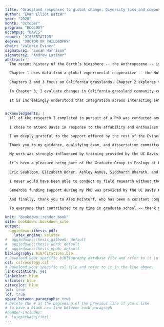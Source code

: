 ```yaml
---
title: "Grassland responses to global change: Diversity loss and compositional shifts across sites and scales"
author: "Evan Elliot Batzer"
year: "2020"
month: "October"
program: "ECOLOGY"
uccampus: "DAVIS"
report: "DISSERTATION"
degree: "DOCTOR OF PHILOSOPHY"
chair: "Valerie Eviner"
signature1: "Susan Harrison"
signature2: "Andrew Latimer"
abstract: |
  The recent history of the Earth’s biosphere -- the Anthropocene -- is characterized by human activity. Increasingly, industrialization, land use change, fossil fuel combustion, and other drivers have altered key biological processes that govern the composition and function of natural communities. Among the two most impactful stressors are increased concentrations of limiting soil nutrients and shifting patterns of temperature and precipitation through climate change. Grasslands, like many plant ecosystems, are highly sensitive to these changes. Their widespread distribution and importance to both conservation and human enterprise underscores the need to understand how these global changes operate in grassland systems. However, climate change and nutrient deposition are known to produce complex effects on plant community structure; to effectively predict vegetation change, studies must integrate across multiple stressors, mechanisms, and scales of interest. This dissertation contributes to a deeper understanding of these complexities through a synthesis of large-scale experimentation and novel statistical methodology. 

  Chapter 1 uses data from a global experimental cooperative -- the Nutrient Network -- to test contrasting hypotheses about compositional change driven by soil nutrient enrichment. While traditional perspectives on resource competition suggest that nutrient enrichment controls plant species abundances through increasing limitation by light, experimental evidence indicates that other mechanisms related to trade-offs in the use of specific soil resources may also be an important driver. Across 49 experimental sites, there was strong support for a “neutral” model, where plants respond similarly to the increased availability of soil nitrogen, phosphorous, or potassium. However, I also find that responses to treatments were more varied in sites characterized by higher average productivity and pre-treatment light limitation. Together, these findings indicate that grassland responses to fertilization tend to be driven by a trade-off between belowground and aboveground resource use, yet the predictability of these effects will depend on the inherent productivity and community structure of a given site.  
  
  Chapters 2 and 3 focus on California grasslands. Chapter 2 explores the effects of nitrogen enrichment on plant community diversity at multiple scales of organization, highlighting how shifts in community structure and distribution shape observed diversity loss at different sampling areas. Most nutrient addition studies have utilized small-scale plots (1m^2^), though it has been shown that the area sampled can have significant impacts on the direction or magnitude of observed results. While a few studies have demonstrated scale-dependence in effects on species richness, I expand upon these findings by relating effects across scales to impacts on total community richness, community evenness, and spatial organization of vegetation. I find that nitrogen enrichment rarely produces large-scale species extirpation, but effects on evenness are nearly constant across sampling areas. While large-scale coexistence processes may facilitate species persistence at large spatial extents, fertilization also prompts increases in individual spatial aggregation, which may produce species extirpation in the long term.
  
  In Chapter 3, I evaluate changes in California grassland community composition in response to interannual variation in temperature and precipitation. In Mediterranean systems, the quantity and timing of rainfall is hypothesized to control turnover between distinct species groups. A key challenge to the evaluation of these species-climate relationships, however, is historical contingency in vegetation composition – non-independence between species abundances in a given year and the year previous, caused by local seed pools, plant-soil feedbacks, and other priority effects. To quantify how climate and prior community composition interact, I employ a novel application of multi-state modeling to a long-term dataset. This approach expands on traditional methods, which qualitatively describe variation among a priori species groups, to directly quantify the number of discrete vegetation states within a system and the probability of transition between them. When applied to ten years of community observation across a range of climatic conditions, this method produced a revised partitioning of vegetation states: one “classic” species group was split into two separate states based on performance under extreme drought. In turn, climate patterns interacted with the emergent properties of each vegetation state to control which community types were most likely to dominate. Invasive species, for example, were unlikely to persist under drought; yet low precipitation only tended to favor vegetation transitions to a native dominated state when these species were previously seeded. 
  
  It is increasingly understood that integration across interacting sets of processes is needed to effectively understand the effects of global change on the diversity and composition of plant communities. Together, these three chapters highlight how local environmental characteristics, the scale of observation, and prior vegetation type combine to structure grassland responses to environmental changes. In doing so, my work contributes to a more complete understanding of ecological dynamics that is needed to better conserve and manage ecosystems in a rapidly changing world.
  

acknowledgments: |
  All of the research I completed in pursuit of a PhD was conducted among a network of friends and mentors, without whom none of this work would have been possible.  
  
  I chose to attend Davis in response to the affability and enthusiasm that my advisor, Valerie Eviner, displayed in our first conversations In retrospect, I am very fortunate to have joined a lab that emphasized both scientific rigor and personal growth. Valerie's support was crucial to all elements of my graduate education, encouraging me to pursue research in subjects that I found compelling while also refocusing my wandering interests. Most importantly, Valerie was always an advocate for my individual pursuits. Her support was essential to the path I took through graduate school, which allowed me to focus on my own development as a researcher and scientist.

  I am deeply grateful to the support offered by the rest of the Eviner lab. Ben Waitman, Joanne Heraty, Sherly Castro, Julia Michaels, Brianne Palmer, David Mitchell, and Maggie Shepherd were important sources of companionship and acted as sounding boards for many projects. Sara Gaffney, Julea Shaw, and Jonah Weeks -- the Sisterhood of the Traveling Plants -- have been an incredible source of support during much of my time in graduate school. I couldn’t ask for better friends, collaborators, and travel companions. 

  Thank you to my guidance, qualifying exam, and dissertation committees –- Susan Harrison, Andrew Latimer, Mary Cadenasso, Marcel Rejmanek, and Rick Karban -- for their role in developing and refining my research ideas. 
        
  My work was strongly influenced by training provided by the UC Davis Statistics Department. The opportunity to pursue a statistics MS during my PhD was an invaluable source of knowledge that shaped many projects, ultimately making me a better scientist. A big thanks to Chris Miller, who took a majority of these classes with me. I would have struggled greatly without our study sessions.
  
  It’s been a pleasure being part of the Graduate Group in Ecology at UC Davis. Holly Hatfield-Rogai, Elizabeth Sturdy, Matt Maelepeai, and JoAnna Lewis were a crucial to navigating all the technical aspects of the PhD program. A big thanks to Martha Wolfheil, Michael Culshaw-Maurer, and Ross Brennan for their work helping lead the Statistics Support Group, which was a highlight of the last couple years. To the whole of the GGE community, thank you so much for contributing to such a collegial and productive work environment. 
  
  Eric Seabloom, Elizabeth Borer, Ashley Asmus, Siddharth Bharath, and the rest of the Nutrient Network community were fantastic collaborators and field companions. I learned so much during sampling trips and annual meetings at the NutNet working group. The opportunity to work with such an engaged, collaborative group of researchers has been one of the highlights of my academic career.
  
  I never would have been able to conduct my field research without the help of directors and staff at McLaughlin Reserve, Hopland REC, and Sierra Foothill REC. Cathy Koehler, Chuck Vaughn, and Dustin Flavell were instrumental in getting acquainted with California’s grassland ecosystems. Thanks to Paul Aigner, Amber Shrum, John Bailey, Kim Rodrigues, and others for their assistance keeping my projects organized.  
  
  Generous funding support during my PhD was provided by the UC Davis Graduate Group in Ecology, Department of Plant Sciences, UC Natural Reserve System, Northern California Botanists, and the California Native Plant Society.
  
  And finally, thank you to Alex McInturf, who has been a constant companion, editor, cycling partner, and general advocate for my own well-being. You have made these last few years of my PhD among the most fun and rewarding. I will be forever grateful for your patience, kindness, and understanding.  

  To everyone that contributed to my time in graduate school -- thank you. 

knit: "bookdown::render_book"
site: bookdown::bookdown_site
output: 
  aggiedown::thesis_pdf: 
    latex_engine: xelatex
#  aggiedown::thesis_gitbook: default
#  aggiedown::thesis_word: default
#  aggiedown::thesis_epub: default
bibliography: bib/Citations.bib
# Download your specific bibliography database file and refer to it in the line above.
csl: csl/ecology.csl
# Download your specific csl file and refer to it in the line above.
link-citations: yes
linkcolor: blue
urlcolor: blue
citecolor: blue
lot: true
lof: true
space_between_paragraphs: true
# Delete the # at the beginning of the previous line if you'd like
# to have a blank new line between each paragraph
#header-includes:
#- \usepackage{tikz}
---
```


<!--
Above is the YAML (YAML Ain't Markup Language) header that includes a lot of metadata used to produce the document.  Be careful with spacing in this header!

If you'd like to include a comment that won't be produced in your resulting file enclose it in a block like this.
-->

<!--
If you receive a duplicate label error after knitting, make sure to delete the index.Rmd file and then knit again.
-->


